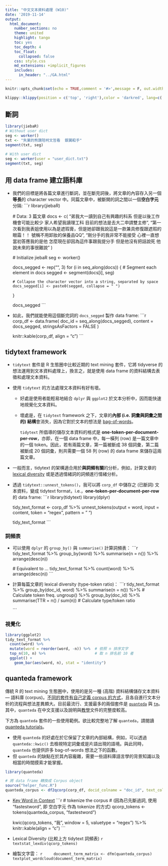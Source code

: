 ```yaml
---
title: "中文文本資料處理 (W10)"
date: '2019-11-14'
output:
  html_document:
    number_sections: no
    theme: united
    highlight: tango
    toc: yes
    toc_depth: 4
    toc_float:
      collapsed: false
    css: style.css
    md_extensions: +implicit_figures
    includes:
      in_header: "../GA.html"
---
```


```r
knitr::opts_chunk$set(echo = TRUE,comment = '#>',message = F, out.width = '70%', fig.align='center')
```

```r
klippy::klippy(position = c('top', 'right'),color = 'darkred', lang=c('r', 'txt'))
```


## 斷詞

```r
library(jiebaR)
# Without user dict
seg <- worker()
txt <- "失業的熊讚陪柯文哲看  銀翼殺手" 
segment(txt, seg)

# With user dict
seg <- worker(user = "user_dict.txt")
segment(txt, seg)
```

## 用 data frame 建立語料庫

- 我們的目標是將各篇文章進行斷詞，並在斷完詞後，將文章的內容存入另一個**等長**的 character vector 中。同篇文章中，被斷開的詞之間以一個**空白字元**分隔:
    ```r
    library(jiebaR)
    
    # Data: 3 篇文章
    docs <- c(
      "弟我大一讀到自己有興趣的科系 但是以後工作機會可能比較少 家人希望我讀理工科 目前的想法是去大二申請雙主修",
      "第一次看到我表姐使用以為是遮瑕膏，但是她卻跟我說這是一款兼具修復跟遮瑕的眼霜！！ 號稱不用卸妝的保養品QQ",
      "剛分手的我非常不能接受 心裡一直想 當初答應我的是他 怎麼現在卻因為這件事跟我提分手 但是他沒有把話說死 他說未來的事很難說"
      )
    
    # Initialize jiebaR
    seg <- worker()
    
    docs_segged <- rep("", 3)
    for (i in seq_along(docs)) {
      # Segment each element in docs
      segged <- segment(docs[i], seg)
      
      # Collapse the character vector into a string, separated by space
      docs_segged[i] <- paste0(segged, collapse = " ")
    }
    
    docs_segged
    ```

- 如此，我們就能使用這個斷完詞的 `docs_segged` 製作 data frame:
    ```r
    corp_df <- data.frame(
      doc_id = seq_along(docs_segged),
      content = docs_segged,
      stringsAsFactors = FALSE
    )
    
    knitr::kable(corp_df, align = "c")
    ```


## tidytext framework

- `tidytext` 套件是 R 生態圈中比較近期的 text mining 套件，它將 tidyverse 的想法運用到文本資料處理上，換言之，就是使用 data frame 的資料結構去表徵和處理文本資料。

- 使用 `tidytext` 的方法處理文本資料有好有壞。
    - 好處是使用者能輕易地結合 `dplyr` 與 `ggplot2` 於文本分析中，因而能快速地視覺化文本資料。
    - 壞處是，在 `tidytext` framework 之下，文章的**內部 (i.e. 詞彙與詞彙之間的) 結構**會消失，因為它對於文本的想法是 [bag-of-words](https://en.wikipedia.org/wiki/Bag-of-words_model)。
    
        `tidytext` 所倡導的儲存文本資料的格式是 **one-token-per-document-per-row**，亦即，在一個 data frame 中，每一橫列 (row) 是一篇文章中的一個 token。因此，若有兩篇文章，第一篇被斷成 38 個詞彙，第二篇被斷成 20 個詞彙，則共需要一個 58 列 (row) 的 data frame 來儲存這兩篇文章。
        
- 一般而言，tidytext 的架構適合用於**與詞頻有關**的分析，例如，計算文章的 [lexical diversity](https://en.wikipedia.org/wiki/Lexical_diversity) 或是透過情緒詞的詞頻進行情緒分析。

- 透過 `tidytext::unnest_tokens()`，我可以將 `corp_df` 中儲存之 (已斷詞) 文本資料，變成 tidytext format，i.e.，**one-token-per-document-per-row** 的 data frame:
    ```r
    library(tidytext)
    library(dplyr)
    
    tidy_text_format <- corp_df %>%
      unnest_tokens(output = word, input = content,
                    token = "regex", pattern = " ")
    
    tidy_text_format
    ```


### 詞頻表

- 可以使用 `dplyr` 的 `group_by()` 與 `summarise()` 計算詞頻表：
    ```r
    tidy_text_format %>%
      group_by(word) %>%
      summarise(n = n()) %>%
      arrange(desc(n))
    
    # Equivalent to ...
    tidy_text_format %>%
      count(word) %>%
      arrange(desc(n))
    ```


- 計算每篇文章的 lexical diversity (type-token ratio)：
    ```r
    tidy_text_format %>%
      group_by(doc_id, word) %>%
      summarise(n = n()) %>%  # Calculate token freq.
      ungroup() %>%
      group_by(doc_id) %>%
      summarise(TTR = n() / sum(n))  # Calculate type/token ratio
    
    ```


### 視覺化

```r
library(ggplot2)
tidy_text_format %>%
  count(word) %>%
  mutate(word = reorder(word, -n)) %>%  # 依照 n 排序文字
  top_n(10, n) %>%                      # 取 n 排名前 10 者
  ggplot() +
    geom_bar(aes(word, n), stat = "identity")
```


## quanteda framework

傳統 R 的 text mining 生態圈中，使用的是另一種 (高階) 資料結構儲存文本資料 --- 語料庫 (corpus)。[不同的套件有自己定義 corpus 的方式](https://quanteda.io/articles/pkgdown/comparison.html)，且各自進行文本分析的流程與想法差異頗大。目前最流行、支援最多的兩個套件是 [`quanteda`](https://quanteda.io/index.html) 與 [`tm`](http://tm.r-forge.r-project.org)。其中，`quanteda` 在中文支援以及說明與[教學](https://tutorials.quanteda.io)文件的完整度較高。

下方為 `quanteda` 套件的一些使用範例。欲比較完整地了解 `quanteda`，請閱讀 [quanteda tutorials](https://tutorials.quanteda.io)。

- 使用 `quanteda` 的好處在於它保留了文章的內部結構，例如，可以透過 `quanteda::kwic()` 去檢視特定詞彙或是片語出現的語境。與此同時，`quanteda` 也提供許多 bag-of-words 想法之下的函數。
- 但 `quanteda` 的缺點在於其內容龐雜，需要一些語料庫語言學的背景知識以及相當的時間摸索才能掌握。


```r
library(quanteda)

# 將 data frame 轉換成 Corpus object
source("helper_func.R")
quanteda_corpus <- df2qcorp(corp_df, docid_colname = "doc_id", text_colname = "content")
```

- [Key Word in Context](https://en.wikipedia.org/wiki/Key_Word_in_Context)
    ```r
    # tokenize the corpus 
    # (因為已先斷過詞, 使用 "fastestword", 即 空白字元 作為 tokenize 的方式)
    qcorp_tokens <- tokens(quanteda_corpus, "fastestword")
    
    kwic(qcorp_tokens, "我", window = 5, valuetype = "regex") %>%
      knitr::kable(align = "c")
    ```

- Lexical Diversity (比較上方 tidytext 詞頻表)
    ```r
    textstat_lexdiv(qcorp_tokens)
    ```


- 繪製文字雲：
    ```r
    document_term_matrix <- dfm(quanteda_corpus)
    textplot_wordcloud(document_term_matrix)
    ```

